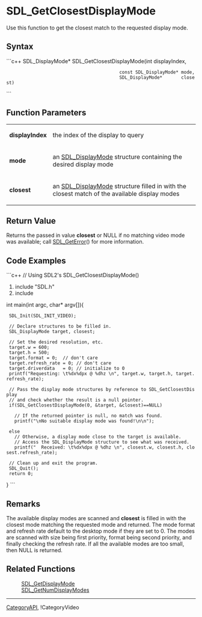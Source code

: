 <!-- pragma section-numbers off -->
<!-- pragma camelcase off -->
= SDL_GetClosestDisplayMode =
Use this function to get the closest match to the requested display mode.


== Syntax ==
```c++
SDL_DisplayMode* SDL_GetClosestDisplayMode(int                    displayIndex,
                                           const SDL_DisplayMode* mode,
                                           SDL_DisplayMode*       closest)
```
== Function Parameters ==
{|
|'''displayIndex''' 
|the index of the display to query 
|-
|'''mode''' 
|an [[SDL_DisplayMode]] structure containing the desired display mode 
|-
|'''closest''' 
|an [[SDL_DisplayMode]] structure filled in with the closest match of the available display modes 
|}


== Return Value ==
Returns the passed in value '''closest''' or NULL if no matching video mode was available; call [[SDL_GetError]]() for more information.

== Code Examples ==
```c++
// Using SDL2's SDL_GetClosestDisplayMode()

#include "SDL.h"
#include <cstdio>

int main(int argc, char* argv[]){

  SDL_Init(SDL_INIT_VIDEO);

  // Declare structures to be filled in.
  SDL_DisplayMode target, closest;

  // Set the desired resolution, etc.
  target.w = 600;
  target.h = 500;
  target.format = 0;  // don't care
  target.refresh_rate = 0; // don't care
  target.driverdata   = 0; // initialize to 0
  printf("Requesting: \t%dx%dpx @ %dhz \n", target.w, target.h, target.refresh_rate);

  // Pass the display mode structures by reference to SDL_GetClosestDisplay
  // and check whether the result is a null pointer.
  if(SDL_GetClosestDisplayMode(0, &target, &closest)==NULL)

    // If the returned pointer is null, no match was found.
    printf("\nNo suitable display mode was found!\n\n");

  else
    // Otherwise, a display mode close to the target is available.
    // Access the SDL_DisplayMode structure to see what was received.
    printf("  Received: \t%dx%dpx @ %dhz \n", closest.w, closest.h, closest.refresh_rate);

  // Clean up and exit the program.
  SDL_Quit();
  return 0;

}
```
== Remarks ==
The available display modes are scanned and '''closest''' is filled in with the closest mode matching the requested mode and returned. The mode format and refresh rate default to the desktop mode if they are set to 0. The modes are scanned with size being first priority, format being second priority, and finally checking the refresh rate. If all the available modes are too small, then NULL is returned.

== Related Functions ==
: [[SDL_GetDisplayMode]]
: [[SDL_GetNumDisplayModes]]

----
[[CategoryAPI]], !CategoryVideo
